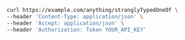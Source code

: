 ```bash showLineNumbers copy filename="Strongly Typed One Of Post usage example"
curl https://example.com/anything/stronglyTypedOneOf \
--header 'Content-Type: application/json' \
--header 'Accept: application/json' \
--header 'Authorization: Token YOUR_API_KEY'
```
